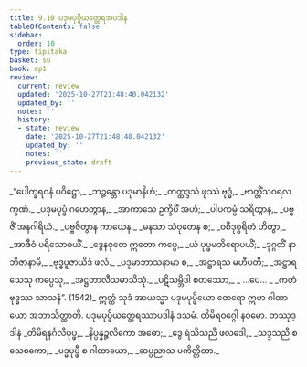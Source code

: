 ```yaml
---
title: 9.10 ပဒုမပုပ္ဖိယတ္ထေရအပဒါန
tableOfContents: false
sidebar:
  order: 10
type: tipitaka
basket: su
book: ap1
review:
  current: review
  updated: '2025-10-27T21:48:40.042132'
  updated_by: ''
  notes: ''
  history:
  - state: review
    date: '2025-10-27T21:48:40.042132'
    updated_by: ''
    notes: ''
    previous_state: draft
---
```



<ReviewStatus review={frontmatter.review} showDetails={true} />

<HypothesisAnnotation frontmatter={frontmatter} />

<DynamicBreadcrumb />

<Division number="51" book="ap1" e="ch" v="20" p="145">

<Paragraph number="1754" type="verses" book="ap1">
_“ပေါက္ခရဝနံ ပဝိဋ္ဌော,_  
_ဘဉ္ဇန္တော ပဒုမာနိဟံ;_  
_တတ္ထဒ္ဒသံ ဖုဿံ ဗုဒ္ဓံ,_  
_ဗာတ္တိံသဝရလက္ခဏံ._  

</Paragraph>

</Division>
<Division number="52" book="ap1" e="ch" v="20" p="145">

<Paragraph number="1755" type="verses" book="ap1">
_ပဒုမပုပ္ဖံ ဂဟေတွာန,_  
_အာကာသေ ဥက္ခိပိံ အဟံ;_  
_ပါပကမ္မံ သရိတွာန,_  
_ပဗ္ဗဇိံ အနဂါရိယံ._  

</Paragraph>

</Division>
<Division number="53" book="ap1" e="ch" v="20" p="145">

<Paragraph number="1756" type="verses" book="ap1">
_ပဗ္ဗဇိတွာန ကာယေန,_  
_မနသာ သံဝုတေန စ;_  
_ဝစီဒုစ္စရိတံ ဟိတွာ,_  
_အာဇီဝံ ပရိသောဓယိံ._  

</Paragraph>

</Division>
<Division number="54" book="ap1" e="ch" v="20" p="145">

<Paragraph number="1757" type="verses" book="ap1">
_ဒွေနဝုတေ ဣတော ကပ္ပေ,_  
_ယံ ပုပ္ဖမဘိရောပယိံ;_  
_ဒုဂ္ဂတိံ နာဘိဇာနာမိ,_  
_ဗုဒ္ဓပူဇာယိဒံ ဖလံ._  

</Paragraph>

</Division>
<Division number="55" book="ap1" e="ch" v="20" p="145">

<Paragraph number="1758" type="verses" book="ap1">
_ပဒုမာဘာသနာမာ စ,_  
_အဋ္ဌာရသ မဟီပတီ;_  
_အဋ္ဌာရသေသု ကပ္ပေသု,_  
_အဋ္ဌတာလီသမာသိသုံ._  

</Paragraph>

</Division>
<Division number="56" book="ap1" e="ch" v="20" p="146">

<Paragraph number="1759" type="verses" book="ap1">
_ပဋိသမ္ဘိဒါ စတဿော,_  
_ …ပေ… _  
_ကတံ ဗုဒ္ဓဿ သာသနံ”. (1542)_  

</Paragraph>

<Paragraph number="1760" book="ap1">
ဣတ္ထံ သုဒံ အာယသ္မာ ပဒုမပုပ္ဖိယော ထေရော ဣမာ ဂါထာယော အဘာသိတ္ထာတိ.

</Paragraph>
</Division>

<Paragraph number="1761" type="center" book="ap1">
ပဒုမပုပ္ဖိယတ္ထေရဿာပဒါနံ ဒသမံ.



</Paragraph>

<Paragraph number="1762" type="center" book="ap1">
တိမိရဝဂ္ဂေါ နဝမော.



</Paragraph>

<Paragraph number="1763" type="center" book="ap1">
တဿုဒ္ဒါနံ


</Paragraph>

<Paragraph number="1764" type="verses" book="ap1">
_တိမိရနင်္ဂလီပုပ္ဖ,_  
_နိပ္ပန္နဉ္ဇလိကော အဓော;_  
_ဒွေ ရံသိသညီ ဖလဒေါ,_  
_သဒ္ဒသညီ စ သေစကော;_  
_ပဒ္မပုပ္ဖီ စ ဂါထာယော,_  
_ဆပ္ပညာသ ပကိတ္တိတာ._
</Paragraph>